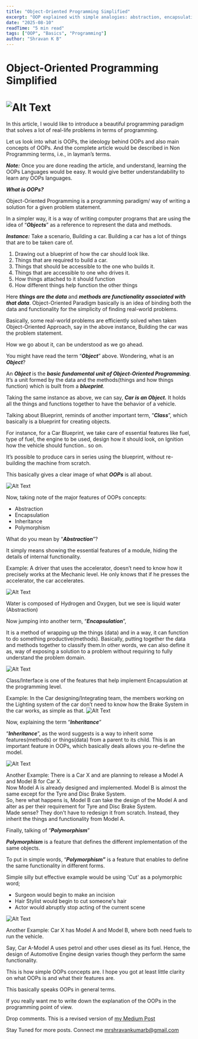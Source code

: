 ```yaml
---
title: "Object-Oriented Programming Simplified"
excerpt: "OOP explained with simple analogies: abstraction, encapsulation, inheritance, and polymorphism in plain language."
date: "2025-08-10"
readTime: "5 min read"
tags: ["OOP", "Basics", "Programming"]
author: "Shravan K B"
---
```


# Object-Oriented Programming Simplified

# ![Alt Text](https://dev-to-uploads.s3.amazonaws.com/i/8ch1sn08hzxw40v6zssd.png)

In this article, I would like to introduce a beautiful programming paradigm that solves a lot of real-life problems in terms of programming.

Let us look into what is OOPs, the ideology behind OOPs and also main concepts of OOPs. And the complete article would be described in Non Programming terms, i.e., in layman’s terms.

**_Note:_** Once you are done reading the article, and understand, learning the OOPs Languages would be easy. It would give better understandability to learn any OOPs languages.

**_What is OOPs?_**

Object-Oriented Programming is a programming paradigm/ way of writing a solution for a given problem statement.

In a simpler way, it is a way of writing computer programs that are using the idea of “**_Objects_**” as a reference to represent the data and methods.

**_Instance:_** Take a scenario, Building a car. Building a car has a lot of things that are to be taken care of.

1.  Drawing out a blueprint of how the car should look like.
2.  Things that are required to build a car.
3.  Things that should be accessible to the one who builds it.
4.  Things that are accessible to one who drives it.
5.  How things attached to it should function
6.  How different things help function the other things

Here **_things are the data_** and **_methods are functionality associated with that data_**. Object-Oriented Paradigm basically is an idea of binding both the data and functionality for the simplicity of finding real-world problems.

Basically, some real-world problems are efficiently solved when taken Object-Oriented Approach, say in the above instance, Building the car was the problem statement.

How we go about it, can be understood as we go ahead.

You might have read the term “**_Object_**” above. Wondering, what is an **_Object_**?

An **_Object_** is the **_basic fundamental unit of Object-Oriented Programming_**. It’s a unit formed by the data and the methods(things and how things function) which is built from a **_blueprint_**.

Taking the same instance as above, we can say, **_Car is an Object._** It holds all the things and functions together to have the behavior of a vehicle.

Talking about Blueprint, reminds of another important term, “**_Class_**”, which basically is a blueprint for creating objects.

For instance, for a Car Blueprint, we take care of essential features like fuel, type of fuel, the engine to be used, design how it should look, on Ignition how the vehicle should function.. so on.

It’s possible to produce cars in series using the blueprint, without re-building the machine from scratch.

This basically gives a clear image of what **_OOPs_** is all
about.

![Alt Text](https://dev-to-uploads.s3.amazonaws.com/i/9i6pgmxua4s9hvp991r1.PNG)

Now, taking note of the major features of OOPs concepts:

- Abstraction
- Encapsulation
- Inheritance
- Polymorphism

What do you mean by “**_Abstraction_**”?

It simply means showing the essential features of a module, hiding the details of internal functionality.

Example: A driver that uses the accelerator, doesn’t need to know how it precisely works at the Mechanic level. He only knows that if he presses the accelerator, the car accelerates.

![Alt Text](https://dev-to-uploads.s3.amazonaws.com/i/hzlj0ltznczreyklx388.png)

Water is composed of Hydrogen and Oxygen, but we see is liquid water (Abstraction)

Now jumping into another term, “**_Encapsulation_**”,

It is a method of wrapping up the things (data) and in a way, it can function to do something productive(methods). Basically, putting together the data and methods together to classify them.In other words, we can also define it as, way of exposing a solution to a problem without requiring to fully understand the problem domain.

![Alt Text](https://dev-to-uploads.s3.amazonaws.com/i/8g2hfzp48qvwfr88a80e.png)

Class/Interface is one of the features that help implement Encapsulation at the programming level.

Example: In the Car designing/Integrating team, the members working on the Lighting system of the car don’t need to know how the Brake System in the car works, as simple as that.
![Alt Text](https://dev-to-uploads.s3.amazonaws.com/i/9ihigfkhncsvrzuphuqd.jpg)

Now, explaining the term “**_Inheritance_**”

“**_Inheritance_**”, as the word suggests is a way to inherit some features(methods) or things(data) from a parent to its child. This is an important feature in OOPs, which basically deals allows you re-define the model.

![Alt Text](https://dev-to-uploads.s3.amazonaws.com/i/7f8vmu270oca4ootapfg.gif)

Another Example: There is a Car X and are planning to release a Model A and Model B for Car X.  
Now Model A is already designed and implemented. Model B is almost the same except for the Tyre and Disc Brake System.  
So, here what happens is, Model B can take the design of the Model A and alter as per their requirement for Tyre and Disc Brake System.  
Made sense? They don't have to redesign it from scratch. Instead, they inherit the things and functionality from Model A.

Finally, talking of “**_Polymorphism_**”

**_Polymorphism_** is a feature that defines the different implementation of the same objects.

To put in simple words, “**_Polymorphism_”** is a feature that enables to define the same functionality in different forms.

Simple silly but effective example would be using 'Cut' as a polymorphic word;

- Surgeon would begin to make an incision
- Hair Stylist would begin to cut someone's
  hair
- Actor would abruptly stop acting of the
  current scene

![Alt Text](https://dev-to-uploads.s3.amazonaws.com/i/jkt0xrsigy5hyauxq6fy.jpg)

Another Example: Car X has Model A and Model B, where both need fuels to run the vehicle.

Say, Car A-Model A uses petrol and other uses diesel as its fuel. Hence, the design of Automotive Engine design varies though they perform the same functionality.

This is how simple OOPs concepts are. I hope you got at least little clarity on what OOPs is and what their features are.

This basically speaks OOPs in general terms.

If you really want me to write down the explanation of the OOPs in the programming point of view.

Drop comments.
This is a revised version of [my Medium Post](https://zhravan.medium.com/object-oriented-programming-concepts-oops-simplified-6a45f3de81ad)

Stay Tuned for more posts.
Connect me [mrshravankumarb@gmail.com](mrshravankumarb@gmail.com)
